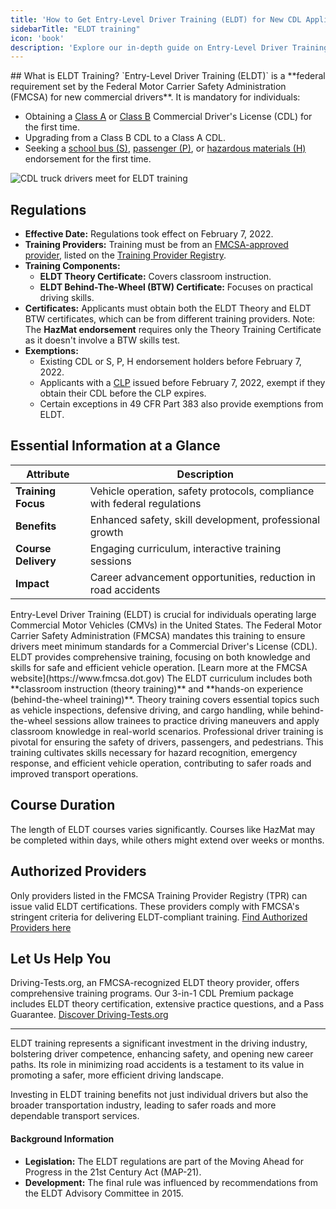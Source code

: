 ```yaml
---
title: 'How to Get Entry-Level Driver Training (ELDT) for New CDL Applicants'
sidebarTitle: "ELDT training"
icon: 'book'
description: 'Explore our in-depth guide on Entry-Level Driver Training (ELDT) program. Learn about ELDT Theory and BTW certificates, training requirements, exemptions, and how to find FMCSA-approved providers. Essential reading for aspiring CDL holders seeking to navigate commercial driving regulations effectively.'
---
```

<Snippet file="andrei.mdx" />
## What is ELDT Training?
`Entry-Level Driver Training (ELDT)` is a **federal requirement set by the Federal Motor Carrier Safety Administration (FMCSA) for new commercial drivers**. It is mandatory for individuals:

- Obtaining a [Class A](/cdl-types/class-a-cdl) or [Class B](/cdl-types/class-b-cdl) Commercial Driver's License (CDL) for the first time.
- Upgrading from a Class B CDL to a Class A CDL.
- Seeking a [school bus (S)](/cdl-types/endorsements/school-bus), [passenger (P)](/cdl-types/endorsements/passenger), or [hazardous materials (H)](/cdl-types/endorsements/hazmat) endorsement for the first time.

![CDL truck drivers meet for ELDT training](/images/2drivers.jpg)

## Regulations

- **Effective Date:** Regulations took effect on February 7, 2022.
- **Training Providers:** Training must be from an [FMCSA-approved provider](/eldt-certification/training-provider-registry), listed on the [Training Provider Registry](https://tpr.fmcsa.dot.gov).
- **Training Components:** 
  - **ELDT Theory Certificate:** Covers classroom instruction.
  - **ELDT Behind-The-Wheel (BTW) Certificate:** Focuses on practical driving skills.
- **Certificates:** Applicants must obtain both the ELDT Theory and ELDT BTW certificates, which can be from different training providers.
<Note>Note: The **HazMat endorsement** requires only the Theory Training Certificate as it doesn't involve a BTW skills test.</Note>
- **Exemptions:** 
  - Existing CDL or S, P, H endorsement holders before February 7, 2022.
  - Applicants with a [CLP](/cdl-types/cdl-permit) issued before February 7, 2022, exempt if they obtain their CDL before the CLP expires.
  - Certain exceptions in 49 CFR Part 383 also provide exemptions from ELDT.

## Essential Information at a Glance

| Attribute         | Description                                          |
|-------------------|------------------------------------------------------|
| **Training Focus** | Vehicle operation, safety protocols, compliance with federal regulations |
| **Benefits**       | Enhanced safety, skill development, professional growth |
| **Course Delivery** | Engaging curriculum, interactive training sessions    |
| **Impact**         | Career advancement opportunities, reduction in road accidents |

<AccordionGroup>
  <Accordion title="Understanding ELDT Training">
    Entry-Level Driver Training (ELDT) is crucial for individuals operating large Commercial Motor Vehicles (CMVs) in the United States. The Federal Motor Carrier Safety Administration (FMCSA) mandates this training to ensure drivers meet minimum standards for a Commercial Driver's License (CDL). ELDT provides comprehensive training, focusing on both knowledge and skills for safe and efficient vehicle operation. 
    [Learn more at the FMCSA website](https://www.fmcsa.dot.gov)
  </Accordion>

  <Accordion title="Core Components of ELDT Training">
    The ELDT curriculum includes both **classroom instruction (theory training)** and **hands-on experience (behind-the-wheel training)**. Theory training covers essential topics such as vehicle inspections, defensive driving, and cargo handling, while behind-the-wheel sessions allow trainees to practice driving maneuvers and apply classroom knowledge in real-world scenarios.
  </Accordion>

  <Accordion title="The Significance of Professional Driver Training">
    Professional driver training is pivotal for ensuring the safety of drivers, passengers, and pedestrians. This training cultivates skills necessary for hazard recognition, emergency response, and efficient vehicle operation, contributing to safer roads and improved transport operations.
  </Accordion>
</AccordionGroup>

## Course Duration

The length of ELDT courses varies significantly. Courses like HazMat may be completed within days, while others might extend over weeks or months.

## Authorized Providers

Only providers listed in the FMCSA Training Provider Registry (TPR) can issue valid ELDT certifications. These providers comply with FMCSA's stringent criteria for delivering ELDT-compliant training. 
[Find Authorized Providers here](https://tpr.fmcsa.dot.gov)

## Let Us Help You

Driving-Tests.org, an FMCSA-recognized ELDT theory provider, offers comprehensive training programs. Our 3-in-1 CDL Premium package includes ELDT theory certification, extensive practice questions, and a Pass Guarantee.
[Discover Driving-Tests.org](https://driving-tests.org) 

---

ELDT training represents a significant investment in the driving industry, bolstering driver competence, enhancing safety, and opening new career paths. Its role in minimizing road accidents is a testament to its value in promoting a safer, more efficient driving landscape.

<Note>Investing in ELDT training benefits not just individual drivers but also the broader transportation industry, leading to safer roads and more dependable transport services.</Note>

#### Background Information

- **Legislation:** The ELDT regulations are part of the Moving Ahead for Progress in the 21st Century Act (MAP-21).
- **Development:** The final rule was influenced by recommendations from the ELDT Advisory Committee in 2015.

<Snippet file="cdl-premium.mdx" />
